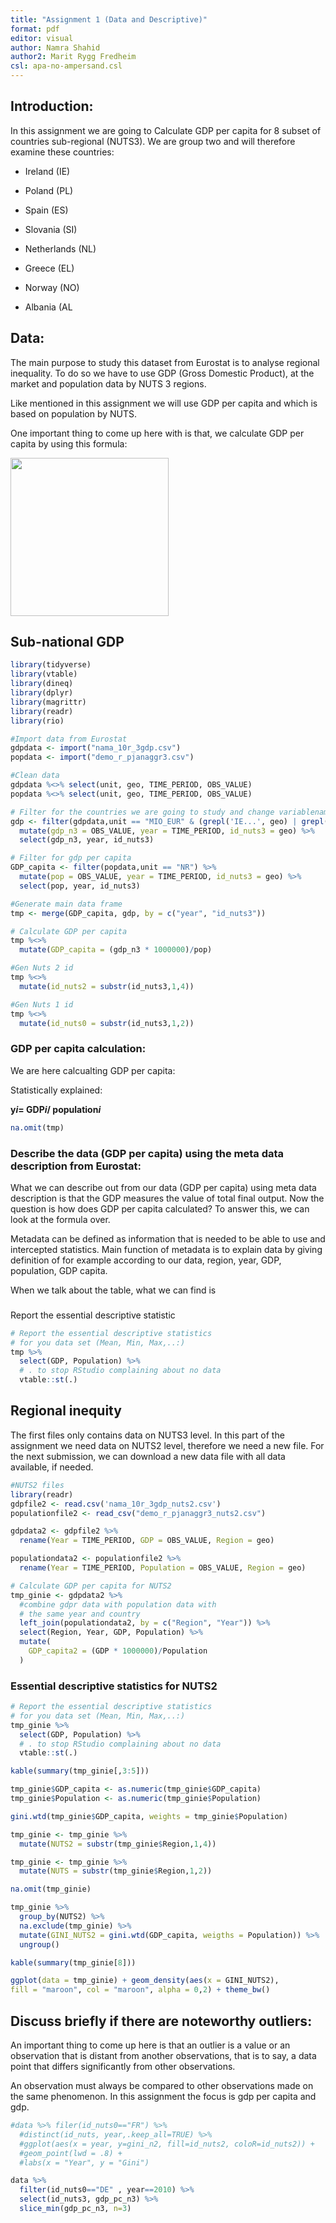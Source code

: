 ```yaml
---
title: "Assignment 1 (Data and Descriptive)"
format: pdf
editor: visual
author: Namra Shahid
author2: Marit Rygg Fredheim
csl: apa-no-ampersand.csl
---
```


## Introduction:

In this assignment we are going to Calculate GDP per capita for 8 subset of countries sub-regional (NUTS3).
We are group two and will therefore examine these countries:

-   Ireland (IE)

-   Poland (PL)

-   Spain (ES)

-   Slovania (SI)

-   Netherlands (NL)

-   Greece (EL)

-   Norway (NO)

-   Albania (AL

## Data:

The main purpose to study this dataset from Eurostat is to analyse regional inequality.
To do so we have to use GDP (Gross Domestic Product), at the market and population data by NUTS 3 regions.

Like mentioned in this assignment we will use GDP per capita and which is based on population by NUTS.

One important thing to come up here with is that, we calculate GDP per capita by using this formula:

![](images/paste-1EADC664.png){width="253"}

## Sub-national GDP

```r
library(tidyverse)
library(vtable)
library(dineq)
library(dplyr)
library(magrittr)
library(readr)
library(rio)
```

```r
#Import data from Eurostat
gdpdata <- import("nama_10r_3gdp.csv")
popdata <- import("demo_r_pjanaggr3.csv")

#Clean data 
gdpdata %<>% select(unit, geo, TIME_PERIOD, OBS_VALUE)
popdata %<>% select(unit, geo, TIME_PERIOD, OBS_VALUE)

# Filter for the countries we are going to study and change variablenames
gdp <- filter(gdpdata,unit == "MIO_EUR" & (grepl('IE...', geo) | grepl('PL...', geo) | grepl('ES...', geo) | grepl('SI...', geo) | grepl('NL...', geo) | grepl('ES...', geo) | grepl('NO...', geo) | grepl('AL...', geo))) %>%
  mutate(gdp_n3 = OBS_VALUE, year = TIME_PERIOD, id_nuts3 = geo) %>%
  select(gdp_n3, year, id_nuts3)

# Filter for gdp per capita
GDP_capita <- filter(popdata,unit == "NR") %>% 
  mutate(pop = OBS_VALUE, year = TIME_PERIOD, id_nuts3 = geo) %>%
  select(pop, year, id_nuts3)

#Generate main data frame
tmp <- merge(GDP_capita, gdp, by = c("year", "id_nuts3"))

# Calculate GDP per capita
tmp %<>%
  mutate(GDP_capita = (gdp_n3 * 1000000)/pop)

#Gen Nuts 2 id
tmp %<>%
  mutate(id_nuts2 = substr(id_nuts3,1,4))

#Gen Nuts 1 id
tmp %<>%
  mutate(id_nuts0 = substr(id_nuts3,1,2))
```

### GDP per capita calculation:

We are here calcualting GDP per capita:

Statistically explained:

**y*i*= GDP*i*/ population*i***

```r
na.omit(tmp)
```

### Describe the data (GDP per capita) using the meta data description from Eurostat:

What we can describe out from our data (GDP per capita) using meta data description is that the GDP measures the value of total final output.
Now the question is how does GDP per capita calculated?
To answer this, we can look at the formula over.

Metadata can be defined as information that is needed to be able to use and intercepted statistics.
Main function of metadata is to explain data by giving definition of for example according to our data, region, year, GDP, population, GDP capita.

When we talk about the table, what we can find is

### 

Report the essential descriptive statistic

```r
# Report the essential descriptive statistics 
# for you data set (Mean, Min, Max,..:)
tmp %>% 
  select(GDP, Population) %>% 
  # . to stop RStudio complaining about no data
  vtable::st(.)
```

## Regional inequity

The first files only contains data on NUTS3 level.
In this part of the assignment we need data on NUTS2 level, therefore we need a new file.
For the next submission, we can download a new data file with all data available, if needed.

```r
#NUTS2 files
library(readr)
gdpfile2 <- read.csv('nama_10r_3gdp_nuts2.csv')
populationfile2 <- read_csv("demo_r_pjanaggr3_nuts2.csv")

gdpdata2 <- gdpfile2 %>%
  rename(Year = TIME_PERIOD, GDP = OBS_VALUE, Region = geo)

populationdata2 <- populationfile2 %>% 
  rename(Year = TIME_PERIOD, Population = OBS_VALUE, Region = geo)
```

```r
# Calculate GDP per capita for NUTS2
tmp_ginie <- gdpdata2 %>%
  #combine gdpr data with population data with 
  # the same year and country
  left_join(populationdata2, by = c("Region", "Year")) %>% 
  select(Region, Year, GDP, Population) %>% 
  mutate(
    GDP_capita2 = (GDP * 1000000)/Population
  )
```

### Essential descriptive statistics for NUTS2

```r
# Report the essential descriptive statistics 
# for you data set (Mean, Min, Max,..:)
tmp_ginie %>% 
  select(GDP, Population) %>% 
  # . to stop RStudio complaining about no data
  vtable::st(.)
```

```r
kable(summary(tmp_ginie[,3:5]))
```

```r
tmp_ginie$GDP_capita <- as.numeric(tmp_ginie$GDP_capita)
tmp_ginie$Population <- as.numeric(tmp_ginie$Population)
```

```r
gini.wtd(tmp_ginie$GDP_capita, weights = tmp_ginie$Population)
```

```r
tmp_ginie <- tmp_ginie %>%
  mutate(NUTS2 = substr(tmp_ginie$Region,1,4))

tmp_ginie <- tmp_ginie %>%
  mutate(NUTS = substr(tmp_ginie$Region,1,2))

na.omit(tmp_ginie)

tmp_ginie %>% 
  group_by(NUTS2) %>%
  na.exclude(tmp_ginie) %>%
  mutate(GINI_NUTS2 = gini.wtd(GDP_capita, weigths = Population)) %>%
  ungroup()
```

```r
kable(summary(tmp_ginie[8]))
```

```r
ggplot(data = tmp_ginie) + geom_density(aes(x = GINI_NUTS2), 
fill = "maroon", col = "maroon", alpha = 0,2) + theme_bw()
```

## Discuss briefly if there are noteworthy outliers:

An important thing to come up here is that an outlier is a value or an observation that is distant from another observations, that is to say, a data point that differs significantly from other observations.

An observation must always be compared to other observations made on the same phenomenon.
In this assignment the focus is gdp per capita and gdp.

```r
#data %>% filer(id_nuts0=="FR") %>% 
  #distinct(id_nuts, year,.keep_all=TRUE) %>% 
  #ggplot(aes(x = year, y=gini_n2, fill=id_nuts2, coloR=id_nuts2)) + 
  #geom_point(lwd = .8) + 
  #labs(x = "Year", y = "Gini")
```

```r
data %>%
  filter(id_nuts0=="DE" , year==2010) %>%
  select(id_nuts3, gdp_pc_n3) %>%
  slice_min(gdp_pc_n3, n=3)
```
